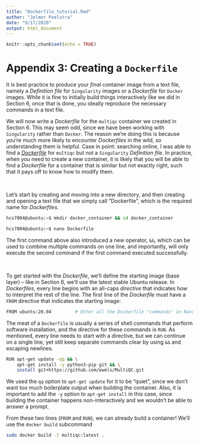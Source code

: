 ```yaml
---
title: "Dockerfile_tutorial.Rmd"
author: "Jelmer Poelstra"
date: "9/17/2020"
output: html_document
---
```


```r
knitr::opts_chunk$set(echo = TRUE)
```

# Appendix 3: Creating a `Dockerfile`

It is best practice to produce your *final* container image from a text file,
namely a *Definition file* for `Singularity` images or a *Dockerfile* for `Docker` images.
While it is fine to initially build things interactively like we did in Section 6, once
that is done, you ideally reproduce the necessary commands in a text file.

We will now write a *Dockerfile* for the `multiqc` container we created in Section 6.
This may seem odd, since we have been working with `Singularity` rather than `Docker`.
The reason we're doing this is because you're much more likely to encounter *Dockerfiles* in the wild,
so understanding them is helpful.
Case in point: searching online, I was able to find a [*Dockerfile*](https://hub.docker.com/r/ewels/multiqc/dockerfile) for `multiqc` but not a `Singularity` *Definition file*.
In practice, when you need to create a new container, it is likely that you will be able to find
a *Dockerfile* for a container that is similar but not exactly right, such that it pays off to know how to modify them.

<br/>

Let's start by creating and moving into a new directory, and then creating and opening
a text file that we simply call "Dockerfile", which is the required name for *Dockerfiles*.

```bash
hcs7004@ubuntu:~$ mkdir docker_container && cd docker_container

hcs7004@ubuntu:~$ nano Dockerfile
```
The first command above also introduced a new operator, `&&`,
which can be used to combine multiple commands on one line,
and importantly, will only execute the second command if the first command executed successfully.

<br/>

To get started with the *Dockerfile*, we'll define the starting image (base layer) --
like in Section 6, we'll use the latest stable Ubuntu release.
In *Dockerfiles*, every line begins with an all-caps *directive* that indicates how to interpret the rest of the line.
The first line of the *Dockerfile* must have a `FROM` directive that indicates the starting image: 
```bash
FROM ubuntu:20.04         # Enter all the Dockerfile "commands" in Nano, not on your terminal!
```

The meat of a `Dockerfile` is usually a series of shell commands that perform software installation,
and the directive for these commands is `RUN`. As mentioned, every line needs to start with a directive,
but we can continue on a single line, yet still keep separate commands clear by using `&&` and escaping newlines.

```bash
RUN apt-get update -qq && \
    apt-get install -y python3-pip git && \
    install git+https://github.com/ewels/MultiQC.git
```

We used the `qq` option to `apt-get update` for it to be "quiet",
since we don't want too much boilerplate output when building the container.
Also, it is important to add the `-y` option to `apt-get install` in this case,
since building the container happens non-interactively and we wouldn't be able to answer a prompt. 

From these two lines (`FROM` and `RUN`), we can already build a container!
We'll use the `docker build` subcommand

```bash
sudo docker build -t multiqc:latest .
```
